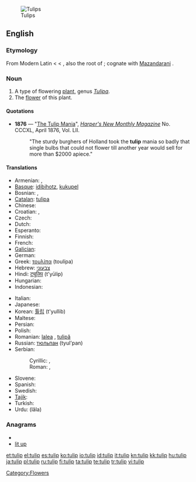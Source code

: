 {{wikipedia}}
{{commons|Tulipa}}
[[Image:Tulip - floriade canberra.jpg|thumb|Tulips]]
==English==

===Etymology===
From Modern Latin {{term|tulipa|lang=la}} < {{etyl|tr}} {{term|tülbent|lang=tr||fine muslin, turban}} < {{etyl|fa}} {{term|دلبند|tr=dolband||sc=fa-Arab|lang=fa||turban}}, also the root of {{term|turban}}; cognate with [[w:Mazandarani language|Mazandarani]] {{term|تولیپ||tulip|sc=fa-Arab|lang=mzn}}.

===Noun===
{{en-noun}}

# A type of flowering [[plant]], genus ''[[Tulipa]]''.
# The [[flower]] of this plant.

====Quotations====
* '''1876''' —  "[[s:The Tulip Mania|The Tulip Mania]]", ''[[w:Harper's Magazine|Harper's New Monthly Magazine]]'' No. CCCXL, April 1876, Vol. LII.
*: "The sturdy burghers of Holland took the '''tulip''' mania so badly that single bulbs that could not flower till another year would sell for more than $2000 apiece."

====Translations====
{{trans-top}}
* Armenian: {{t-|hy|վարդակակաչ|tr=vardakakač}},  {{t-|hy|կակաչ|tr=kakač}}
* [[Basque]]: [[idibihotz]], [[kukupel]]
* Bosnian: {{t-|bs|lala|f}}, {{t-|bs|tulipan|m}}
* [[Catalan]]: [[tulipa]] {{f}}
* Chinese: {{zh-ts|鬱金香|郁金香}}
* Croatian: {{t-|hr|lala|f}}, {{t+|hr|tulipan|m}}
* Czech: {{t-|cs|tulipán|m}}
* Dutch: {{t+|nl|tulp|f}}
* Esperanto: {{t-|eo|tulipo|xs=Esperanto}}
* Finnish: {{t-|fi|tulppaani}}
* French: {{t+|fr|tulipe|f}}
* [[Galician]]: {{t-|gl|tulipán|m|xs=Galician}}
* German: {{t+|de|Tulpe|f}}
* Greek: [[τουλίπα]] {{f}} (toul&iacute;pa)
* Hebrew: [[צבעוני]]
* Hindi: [[ट्यूलिप]] (t'yūlip)
* Hungarian: {{t+|hu|tulipán}}
* Indonesian: {{t+|id|tulip|xs=Indonesian}}
{{trans-mid}}
* Italian: {{t+|it|tulipano|m}}
* Japanese: {{t-|ja|チューリップ|tr=chūrippu}}
* Korean: [[튤립]] (t'yullib)
* Maltese: {{t-|mt|tulipan|xs=Maltese}}
* Persian: {{t-|fa|لاله|tr=lâle|xs=Persian}}
* Polish: {{t+|pl|tulipan|m}}
* Romanian: [[lalea]] {{f}}, [[tulipă]]
* Russian: [[тюльпан]] {{m}} (tyul'pan)
* Serbian:
*: Cyrillic: {{t-|sr|лала|f|sc=Cyrl}}, {{t-|sr|тулипан|m|sc=Cyrl}}
*: Roman: {{t-|sr|lala|f}} , {{t-|sr|tulipan|m}}
* Slovene: {{t+|sl|tulipan|m}}
* Spanish: {{t+|es|tulipán|m}}
* Swedish: {{t-|sv|tulpan}}
* [[Tajik]]: {{t-|tg|лола‍|sc=Cyrl|xs=Tajik}}
* Turkish: {{t+|tr|lale}}
* Urdu: {{ur-Arab|[[لالہ]]}} (lâla)
{{trans-bottom}}

===Anagrams===
* {{alphagram|ilptu}}
* [[lit up#English|lit up]]

[[Category:Flowers]]

[[et:tulip]]
[[el:tulip]]
[[es:tulip]]
[[ko:tulip]]
[[io:tulip]]
[[id:tulip]]
[[it:tulip]]
[[kn:tulip]]
[[kk:tulip]]
[[hu:tulip]]
[[ja:tulip]]
[[pl:tulip]]
[[ru:tulip]]
[[fi:tulip]]
[[ta:tulip]]
[[te:tulip]]
[[tr:tulip]]
[[vi:tulip]]